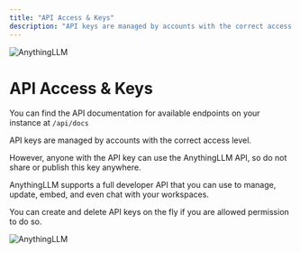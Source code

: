 ```yaml
---
title: "API Access & Keys"
description: "API keys are managed by accounts with the correct access level."
---
```



<Image
  src="/images/features/api/header-image.png" 
  height={1080} 
  width={1920} 
  quality={100}
  alt="AnythingLLM"
/>


# API Access & Keys

You can find the API documentation for available endpoints on your instance at `/api/docs`

API keys are managed by accounts with the correct access level.

However, anyone with the API key can use the AnythingLLM API, so do not share or publish this key anywhere.

AnythingLLM supports a full developer API that you can use to manage, update, embed, and even chat with your workspaces.

You can create and delete API keys on the fly if you are allowed permission to do so.

<Image
  src="/images/features/api/api-keys.png" 
  height={1080} 
  width={1920} 
  quality={100}
  alt="AnythingLLM"
/>
